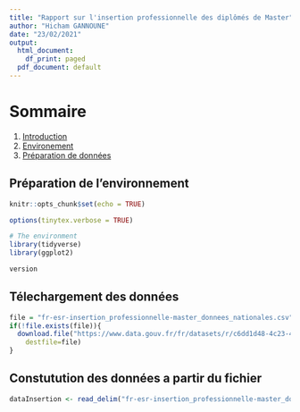 ```yaml
---
title: "Rapport sur l'insertion professionnelle des diplômés de Master"
author: "Hicham GANNOUNE"
date: "23/02/2021"
output:
  html_document:
    df_print: paged
  pdf_document: default
---
```


# Sommaire  
1. [Introduction](#introduction)  
2. [Environement](#Préparation de l'environnement)  
3. [Préparation de données](#Télechargement des données)  


## Préparation de l'environnement 

```r
knitr::opts_chunk$set(echo = TRUE)
```
```r
options(tinytex.verbose = TRUE)
```
```r
# The environment
library(tidyverse)
library(ggplot2)

version
```

## 


## Télechargement des données 
```r
file = "fr-esr-insertion_professionnelle-master_donnees_nationales.csv"
if(!file.exists(file)){
  download.file("https://www.data.gouv.fr/fr/datasets/r/c6dd1d48-4c23-48db-9b08-608e11dc4a95",
	destfile=file)
}
```

## Constutution des données a partir du fichier

```r
dataInsertion <- read_delim("fr-esr-insertion_professionnelle-master_donnees_nationales.csv",delim=";")
```


